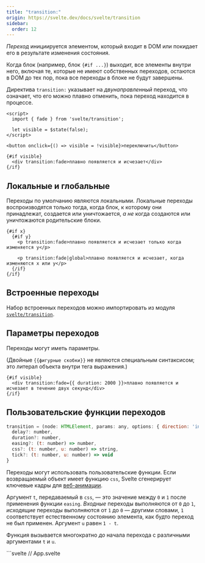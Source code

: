 ```yaml
---
title: "transition:"
origin: https://svelte.dev/docs/svelte/transition
sidebar:
  order: 12
---
```


_Переход_ инициируется элементом, который входит в DOM или покидает его в результате изменения состояния.

Когда блок (например, блок `{#if ...}`) выходит, все элементы внутри него, включая те, которые не имеют собственных переходов, остаются в DOM до тех пор, пока все переходы в блоке не будут завершены.

Директива `transition:` указывает на _двунаправленный_ переход, что означает, что его можно плавно отменить, пока переход находится в процессе.

```svelte {2} "transition:fade"
<script>
  import { fade } from 'svelte/transition';

  let visible = $state(false);
</script>

<button onclick={() => visible = !visible}>переключить</button>

{#if visible}
  <div transition:fade>плавно появляется и исчезает</div>
{/if}
```

## Локальные и глобальные

Переходы по умолчанию являются локальными. Локальные переходы воспроизводятся только тогда, когда блок, к которому они принадлежат, создается или уничтожается, _а не_ когда создаются или уничтожаются родительские блоки.

```svelte
{#if x}
  {#if y}
    <p transition:fade>плавно появляется и исчезает только когда изменяется y</p>

    <p transition:fade|global>плавно появляется и исчезает, когда изменяются x или y</p>
  {/if}
{/if}
```

## Встроенные переходы

Набор встроенных переходов можно импортировать из модуля [`svelte/transition`](https://svelte.dev/docs/svelte/svelte-transition).

## Параметры переходов

Переходы могут иметь параметры.

(Двойные `{{фигурные скобки}}` не являются специальным синтаксисом; это литерал объекта внутри тега выражения.)

```svelte
{#if visible}
  <div transition:fade={{ duration: 2000 }}>плавно появляется и исчезает в течение двух секунд</div>
{/if}
```
## Пользовательские функции переходов

```js
transition = (node: HTMLElement, params: any, options: { direction: 'in' | 'out' | 'both' }) => {
  delay?: number,
  duration?: number,
  easing?: (t: number) => number,
  css?: (t: number, u: number) => string,
  tick?: (t: number, u: number) => void
}
```

Переходы могут использовать пользовательские функции. Если возвращаемый объект имеет функцию `css`, Svelte сгенерирует ключевые кадры для [веб-анимации](https://developer.mozilla.org/ru/docs/Web/API/Web_Animations_API).

Аргумент `t`, передаваемый в `css`, — это значение между `0` и `1` после применения функции `easing`. _Входные_ переходы выполняются от `0` до `1`, _исходящие_ переходы выполняются от `1` до `0` — другими словами, `1` соответствует естественному состоянию элемента, как будто переход не был применен. Аргумент `u` равен `1 - t`.

Функция вызывается многократно _до_ начала перехода с различными аргументами `t` и `u`.


<Tabs syncKey="lang">
  <TabItem label="JS">
    ```svelte
      // App.svelte
      <script>
        import { elasticOut } from 'svelte/easing';

        /** @type {boolean} */
        export let visible;

        /**
         * @param {HTMLElement} node
         * @param {{ delay?: number, duration?: number, easing?: (t: number) => number }} params
         */
        function whoosh(node, params) {
          const existingTransform = getComputedStyle(node).transform.replace('none', '');

          return {
            delay: params.delay || 0,
            duration: params.duration || 400,
            easing: params.easing || elasticOut,
            css: (t, u) => `transform: ${existingTransform} scale(${t})`
          };
        }
      </script>

      {#if visible}
        <div in:whoosh>влетает с шумом</div>
      {/if}
    ```
  </TabItem>
  <TabItem label="TS">
    ```svelte
      // App.svelte
      <script lang="ts">
        import { elasticOut } from 'svelte/easing';

        export let visible: boolean;

        function whoosh(node: HTMLElement, params: { delay?: number, duration?: number, easing?: (t: number) => number }) {
          const existingTransform = getComputedStyle(node).transform.replace('none', '');

          return {
            delay: params.delay || 0,
            duration: params.duration || 400,
            easing: params.easing || elasticOut,
            css: (t, u) => `transform: ${existingTransform} scale(${t})`
          };
        }
      </script>

      {#if visible}
        <div in:whoosh>влетает с шумом</div>
      {/if}
    ```
  </TabItem>
</Tabs>

Пользовательская функция перехода также может возвращать функцию `tick`, которая вызывается _в процессе_ перехода с теми же аргументами `t` и `u`.

:::note
Если возможно использовать `css` вместо `tick`, делайте это — веб-анимации могут выполняться вне основного потока, предотвращая заикания на более медленных устройствах.
:::

<Tabs syncKey="lang">
  <TabItem label="JS">
    ```svelte
    // App.svelte
    <script>
      export let visible = false;

      /**
       * @param {HTMLElement} node
       * @param {{ speed?: number }} params
       */
      function typewriter(node, { speed = 1 }) {
        const valid = node.childNodes.length === 1 && node.childNodes[0].nodeType === Node.TEXT_NODE;

        if (!valid) {
          throw new Error(`Этот переход работает только с элементами, имеющими единственный дочерний текстовый узел`);
        }

        const text = node.textContent;
        const duration = text.length / (speed * 0.01);

        return {
          duration,
          tick: (t) => {
            const i = ~~(text.length * t);
            node.textContent = text.slice(0, i);
          }
        };
      }
    </script>

    {#if visible}
      <p in:typewriter={{ speed: 1 }}>Быстрая коричневая лиса прыгает через ленивую собаку</p>
    {/if}
    ```
  </TabItem>
  <TabItem label="TS">
    ```svelte
      // App.svelte
      <script lang="ts">
        export let visible = false;

        function typewriter(node: HTMLElement, { speed = 1 }: { speed?: number }) {
          const valid = node.childNodes.length === 1 && node.childNodes[0].nodeType === Node.TEXT_NODE;

          if (!valid) {
            throw new Error(`Этот переход работает только с элементами, имеющими единственный дочерний текстовый узел`);
          }

          const text = node.textContent;
          const duration = text.length / (speed * 0.01);

          return {
            duration,
            tick: (t) => {
              const i = ~~(text.length * t);
              node.textContent = text.slice(0, i);
            }
          };
        }
      </script>

      {#if visible}
        <p in:typewriter={{ speed: 1 }}>Быстрая коричневая лиса прыгает через ленивую собаку</p>
      {/if}
    ```
  </TabItem>
</Tabs>

Если переход возвращает функцию вместо объекта перехода, функция будет вызвана в следующей микрозадаче. Это позволяет нескольким переходам координироваться, что делает возможными [эффекты перекрёстного затухания](https://svelte.dev/tutorial/deferred-transitions).

Функции перехода также получают третий аргумент, `options`, который содержит информацию о переходе.

Доступные значения в объекте `options`:

- `direction` - одно из значений `in`, `out` или `both` в зависимости от типа перехода

## События переходов

Элемент с переходами будет генерировать следующие события в дополнение к любым стандартным событиям DOM:

- `introstart`
- `introend`
- `outrostart`
- `outroend`

```svelte
{#if visible}
  <p
    transition:fly={{ y: 200, duration: 2000 }}
    onintrostart={() => (status = 'intro started')}
    onoutrostart={() => (status = 'outro started')}
    onintroend={() => (status = 'intro ended')}
    onoutroend={() => (status = 'outro ended')}
  >
    влетает и вылетает
  </p>
{/if}
```
